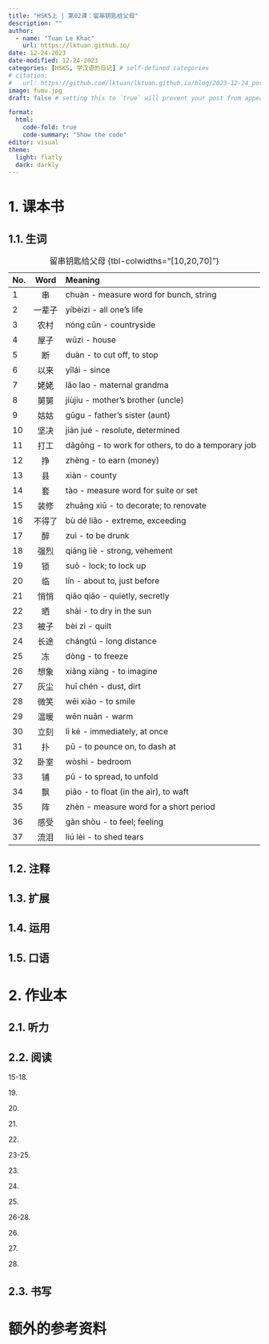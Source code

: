 ---
title: "HSK5上 | 第02课：留串钥匙给父母"
description: ""
author:
  - name: "Tuan Le Khac"
    url: https://lktuan.github.io/
date: 12-24-2023
date-modified: 12-24-2023
categories: [HSK5, 学汉语的日记] # self-defined categories
# citation: 
#   url: https://github.com/lktuan/lktuan.github.io/blog/2023-12-24_post/
image: fumu.jpg
draft: false # setting this to `true` will prevent your post from appearing on your listing page until you're ready!

format: 
  html: 
    code-fold: true
    code-summary: "Show the code"
editor: visual
theme:
  light: flatly
  dark: darkly
---

# 1. 课本书

## 1.1. 生词

| No. |  Word  | Meaning                                            |
|:----|:------:|:---------------------------------------------------|
| 1   |   串   | chuàn - measure word for bunch, string             |
| 2   | 一辈子 | yíbèizi - all one's life                           |
| 3   |  农村  | nóng cūn - countryside                             |
| 4   |  屋子  | wūzi - house                                       |
| 5   |   断   | duàn - to cut off, to stop                         |
| 6   |  以来  | yǐlái - since                                      |
| 7   |  姥姥  | lǎo lao - maternal grandma                         |
| 8   |  舅舅  | jiùjiu - mother's brother (uncle)                  |
| 9   |  姑姑  | gūgu - father's sister (aunt)                      |
| 10  |  坚决  | jiān jué - resolute, determined                    |
| 11  |  打工  | dǎgōng - to work for others, to do a temporary job |
| 12  |   挣   | zhèng - to earn (money)                            |
| 13  |   县   | xiàn - county                                      |
| 14  |   套   | tào - measure word for suite or set                |
| 15  |  装修  | zhuāng xiū - to decorate; to renovate              |
| 16  | 不得了 | bù dé liǎo - extreme, exceeding                    |
| 17  |   醉   | zuì - to be drunk                                  |
| 18  |  强烈  | qiáng liè - strong, vehement                       |
| 19  |   锁   | suǒ - lock; to lock up                             |
| 20  |   临   | lín - about to, just before                        |
| 21  |  悄悄  | qiāo qiāo - quietly, secretly                      |
| 22  |   晒   | shài - to dry in the sun                           |
| 23  |  被子  | bèi zi - quilt                                     |
| 24  |  长途  | chángtú - long distance                            |
| 25  |   冻   | dòng - to freeze                                   |
| 26  |  想象  | xiǎng xiàng - to imagine                           |
| 27  |  灰尘  | huī chén - dust, dirt                              |
| 28  |  微笑  | wēi xiào - to smile                                |
| 29  |  温暖  | wēn nuǎn - warm                                    |
| 30  |  立刻  | lì kè - immediately, at once                       |
| 31  |   扑   | pū - to pounce on, to dash at                      |
| 32  |  卧室  | wòshì - bedroom                                    |
| 33  |   铺   | pū - to spread, to unfold                          |
| 34  |   飘   | piāo - to float (in the air), to waft              |
| 35  |   阵   | zhèn - measure word for a short period             |
| 36  |  感受  | gǎn shòu - to feel; feeling                        |
| 37  |  流泪  | liú lèi - to shed tears                            |

: 留串钥匙给父母 {tbl-colwidths="\[10,20,70\]"}

## 1.2. 注释

## 1.3. 扩展

## 1.4. 运用

## 1.5. 口语

# 2. 作业本

## 2.1. 听力

## 2.2. 阅读

15-18.

19\.

20\.

21\.

22\.

23-25.

23\.

24\.

25\.

26-28.

26\.

27\.

28\.

## 2.3. 书写

# 额外的参考资料